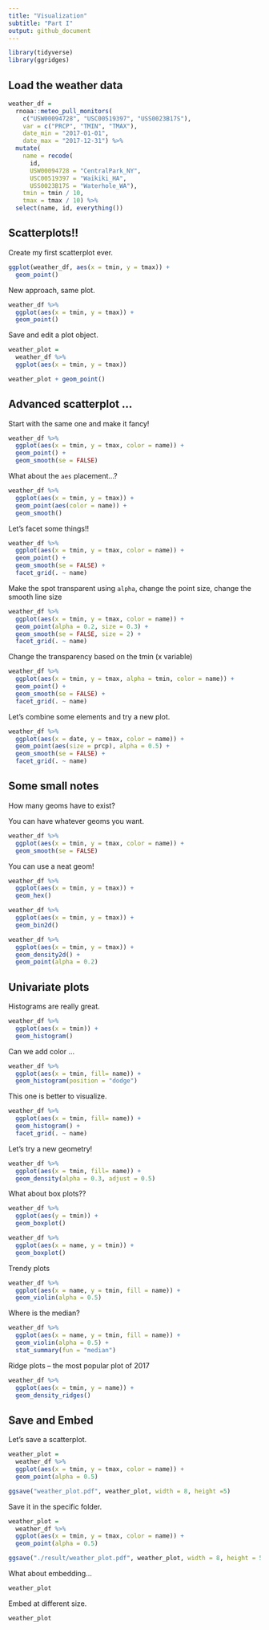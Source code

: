 ```yaml
---
title: "Visualization"
subtitle: "Part I"
output: github_document
---
```


```r
library(tidyverse)
library(ggridges)
```
## Load the weather data

```r
weather_df = 
  rnoaa::meteo_pull_monitors(
    c("USW00094728", "USC00519397", "USS0023B17S"),
    var = c("PRCP", "TMIN", "TMAX"), 
    date_min = "2017-01-01",
    date_max = "2017-12-31") %>%
  mutate(
    name = recode(
      id, 
      USW00094728 = "CentralPark_NY", 
      USC00519397 = "Waikiki_HA",
      USS0023B17S = "Waterhole_WA"),
    tmin = tmin / 10,
    tmax = tmax / 10) %>%
  select(name, id, everything())
```

## Scatterplots!!

Create my first scatterplot ever.

```r
ggplot(weather_df, aes(x = tmin, y = tmax)) + 
  geom_point()
```

New approach, same plot.

```r
weather_df %>% 
  ggplot(aes(x = tmin, y = tmax)) +
  geom_point()
```

Save and edit a plot object.

```r
weather_plot =
  weather_df %>% 
  ggplot(aes(x = tmin, y = tmax))

weather_plot + geom_point()
```

## Advanced scatterplot ...

Start with the same one and make it fancy!

```r
weather_df %>% 
  ggplot(aes(x = tmin, y = tmax, color = name)) +
  geom_point() + 
  geom_smooth(se = FALSE)
```

What about the `aes` placement...?

```r
weather_df %>% 
  ggplot(aes(x = tmin, y = tmax)) +
  geom_point(aes(color = name)) + 
  geom_smooth()
```

Let's facet some things!!

```r
weather_df %>% 
  ggplot(aes(x = tmin, y = tmax, color = name)) +
  geom_point() + 
  geom_smooth(se = FALSE) +
  facet_grid(. ~ name)
```

Make the spot transparent using `alpha`, change the point size, change the smooth line size

```r
weather_df %>% 
  ggplot(aes(x = tmin, y = tmax, color = name)) +
  geom_point(alpha = 0.2, size = 0.3) + 
  geom_smooth(se = FALSE, size = 2) +
  facet_grid(. ~ name)
```

Change the transparency based on the tmin (x variable)

```r
weather_df %>% 
  ggplot(aes(x = tmin, y = tmax, alpha = tmin, color = name)) +
  geom_point() +
  geom_smooth(se = FALSE) +
  facet_grid(. ~ name)
```


Let's combine some elements and try a new plot.

```r
weather_df %>% 
  ggplot(aes(x = date, y = tmax, color = name)) +
  geom_point(aes(size = prcp), alpha = 0.5) +
  geom_smooth(se = FALSE) +
  facet_grid(. ~ name)
```

## Some small notes

How many geoms have to exist?

You can have whatever geoms you want.

```r
weather_df %>% 
  ggplot(aes(x = tmin, y = tmax, color = name)) +
  geom_smooth(se = FALSE) 
```

You can use a neat geom!

```r
weather_df %>% 
  ggplot(aes(x = tmin, y = tmax)) +
  geom_hex()
```

```r
weather_df %>% 
  ggplot(aes(x = tmin, y = tmax)) +
  geom_bin2d()
```

```r
weather_df %>% 
  ggplot(aes(x = tmin, y = tmax)) +
  geom_density2d() + 
  geom_point(alpha = 0.2)
```

## Univariate plots

Histograms are really great.

```r
weather_df %>% 
  ggplot(aes(x = tmin)) +
  geom_histogram()
```


Can we add color ...

```r
weather_df %>% 
  ggplot(aes(x = tmin, fill= name)) +
  geom_histogram(position = "dodge")
```

This one is better to visualize.

```r
weather_df %>% 
  ggplot(aes(x = tmin, fill= name)) +
  geom_histogram() +
  facet_grid(. ~ name)
```

Let's try a new geometry!

```r
weather_df %>% 
  ggplot(aes(x = tmin, fill= name)) +
  geom_density(alpha = 0.3, adjust = 0.5) 
```

What about box plots??

```r
weather_df %>% 
  ggplot(aes(y = tmin)) +
  geom_boxplot()
```

```r
weather_df %>% 
  ggplot(aes(x = name, y = tmin)) +
  geom_boxplot()
```

Trendy plots

```r
weather_df %>% 
  ggplot(aes(x = name, y = tmin, fill = name)) +
  geom_violin(alpha = 0.5)
```

Where is the median?

```r
weather_df %>% 
  ggplot(aes(x = name, y = tmin, fill = name)) +
  geom_violin(alpha = 0.5) +
  stat_summary(fun = "median")
```

Ridge plots -- the most popular plot of 2017

```r
weather_df %>% 
  ggplot(aes(x = tmin, y = name)) +
  geom_density_ridges()
```

## Save and Embed

Let's save a scatterplot.

```r
weather_plot =
  weather_df %>% 
  ggplot(aes(x = tmin, y = tmax, color = name)) +
  geom_point(alpha = 0.5)

ggsave("weather_plot.pdf", weather_plot, width = 8, height =5)

```

Save it in the specific folder.

```r
weather_plot =
  weather_df %>% 
  ggplot(aes(x = tmin, y = tmax, color = name)) +
  geom_point(alpha = 0.5)

ggsave("./result/weather_plot.pdf", weather_plot, width = 8, height = 5)

```


What about embedding...

```r
weather_plot
```

Embed at different size.

```r
weather_plot
```










